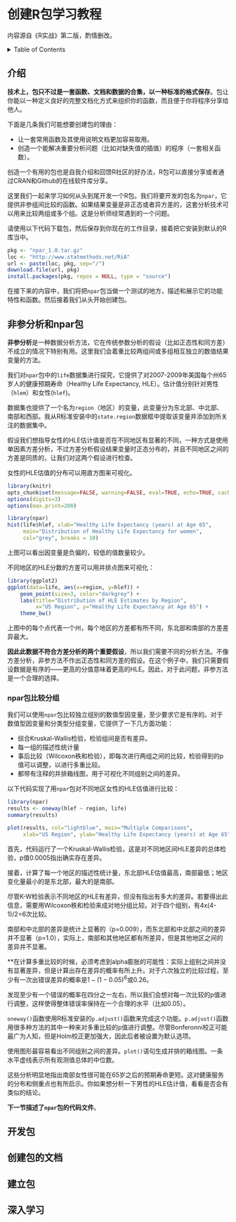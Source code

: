 # 创建R包学习教程

内容源自《R实战》第二版，酌情删改。

<details>
<summary>Table of Contents</summary>

## Table of Contents

* [介绍](#intro)
* [非参分析和npar包](#npar-pkg)
* [开发包](#devel-pkg)
* [创建包的文档](#document-pkg)
* [建立包](#build-pkg)
* [深入学习](#further-reading)


</details>

## <a name="intro"></a>介绍

**技术上，包只不过是一套函数、文档和数据的合集，以一种标准的格式保存**。包让你能以一种定义良好的完整文档化方式来组织你的函数，而且便于你将程序分享给他人。

下面是几条我们可能想要创建包的理由：

- 让一套常用函数及其使用说明文档更加容易取用。
- 创造一个能解决重要分析问题（比如对缺失值的插值）的程序（一套相关函数）。

创造一个有用的包也是自我介绍和回馈R社区的好办法，R包可以直接分享或者通过CRAN和Github的在线软件库分享。

这里我们一起来学习如何从头到尾开发一个R包。我们将要开发的包名为`npar`，它提供非参组间比较的函数。如果结果变量是非正态或者异方差的，这套分析技术可以用来比较两组或多个组。这是分析师经常遇到的一个问题。

请使用以下代码下载包，然后保存到你现在的工作目录，接着把它安装到默认的R库当中。

```R
pkg <- "npar_1.0.tar.gz"
loc <- "http://www.statmethods.net/RiA"
url <- paste(loc, pkg, sep="/")
download.file(url, pkg)
install.packages(pkg, repos = NULL, type = "source")
```

在接下来的内容中，我们将把`npar`包当做一个测试的地方，描述和展示它的功能特性和函数。然后接着我们从头开始创建包。

## <a name="npar-pkg"></a>非参分析和npar包

**非参分析**是一种数据分析方法，它在传统参数分析的假设（比如正态性和同方差）不成立的情况下特别有用。这里我们会着重比较两组间或多组相互独立的数值结果变量的方法。

我们对`npar`包中的`life`数据集进行探究，它提供了对2007-2009年美国每个州65岁人的健康预期寿命（Healthy Life Expectancy, HLE）。估计值分别针对男性（`hlem`）和女性(`hlef`)。

数据集也提供了一个名为`region`（地区）的变量，此变量分为东北部、中北部、南部和西部。我从R标准安装中的`state.region`数据框中提取该变量并添加到所关注的数据集中。

假设我们想指导女性的HLE估计值是否在不同地区有显著的不同，一种方式是使用单因素方差分析，不过方差分析假设结果变量时正态分布的，并且不同地区之间的方差是同质的，让我们对这两个假设进行检查。

女性的HLE估值的分布可以用直方图来可视化。

```r
library(knitr)
opts_chunk$set(message=FALSE, warning=FALSE, eval=TRUE, echo=TRUE, cache=TRUE)
options(digits=3)
options(max.print=200)
```

```r
library(npar)
hist(life$hlef, xlab="Healthy Life Expectancy (years) at Age 65",
     main="Distribution of Healthy Life Expectancy for women",
     col="grey", breaks = 10)
```

上图可以看出因变量是负偏的，较低的值数量较少。

不同地区的HLE分数的方差可以用并排点图来可视化：

```r
library(ggplot2)
ggplot(data=life, aes(x=region, y=hlef)) + 
    geom_point(size=3, color="darkgrey") + 
    labs(title="Distribution of HLE Estimates by Region",
         x="US Region", y="Healthy Life Expectancy at Age 65") + 
    theme_bw()
```

上图中的每个点代表一个州，每个地区的方差都有所不同，东北部和南部的方差差异最大。

**因此此数据不符合方差分析的两个重要假设**，所以我们需要不同的分析方法。不像方差分析，非参方法不作出正态性和同方差的假设。在这个例子中，我们只需要假设数据是有序的——更高的分值意味着更高的HLE。因此，对于此问题，非参方法是一个合理的选择。

### npar包比较分组

我们可以使用`npar`包比较独立组别的数值型因变量，至少要求它是有序的。对于数值型因变量和分类型分组变量，它提供了一下几方面功能：

- 综合Kruskal-Wallis检验，检验组间是否有差异。
- 每一组的描述性统计量
- 事后比较（Wilcoxon秩和检验），即每次进行两组之间的比较，检验得到的p值可以调整，以进行多重比较。
- 都带有注释的并排箱线图，用于可视化不同组别之间的差异。

以下代码实现了用`npar`包对不同地区女性的HLE估值进行比较：

```r
library(npar)
results <- oneway(hlef ~ region, life)
summary(results)

plot(results, col="lightblue", main="Multiple Comparisons",
     xlab="US Region", ylab="Healthy Life Expectancy (years) at Age 65")
```

首先，代码运行了一个Kruskal-Wallis检验，这是对不同地区间HLE差异的总体检验，p值0.0005指出确实存在差异。

接着，计算了每一个地区的描述性统计量，东北部HLE估值最高，南部最低；地区变化量最小的是东北部，最大的是南部。

尽管K-W检验表示不同地区的HLE有差异，但没有指出有多大的差异。若要得出此信息，需要用Wilcoxon秩和检验来成对地分组比较。对于四个组别，有4x(4-1)/2=6次比较。

南部和中北部的差异是统计上显著的（p=0.009），而东北部和中北部之间的差异并不显著（p=1.0），实际上，南部和其他地区都有所差异，但是其他地区之间的差异并不显著。

**在计算多重比较的时候，必须考虑到alpha膨胀的可能性：实际上组别之间并没有显著差异，但是计算出存在差异的概率有所上升。对于六次独立的比较过程，至少有一次出错误差异的概率是$1-(1-0.05)^6$或$0.26$。

发现至少有一个错误的概率在四分之一左右，所以我们会想对每一次比较的p值进行调整，这样使得整体错误率保持在一个合理的水平（比如0.05）。

`oneway()`函数使用R标准安装的`p.adjust()`函数来完成这个功能。`p.adjust()`函数用很多种方法的其中一种来对多重比较的p值进行调整。尽管Bonferonni校正可能最广为人知，但是Holm校正更加强大，因此后者被设置为默认选项。

使用图形最容易看出不同组别之间的差异。`plot()`语句生成并排的箱线图。一条水平虚线表示所有观测值总体的中位数。

这些分析明显地指出南部女性很可能在65岁之后的预期寿命更短。这对健康服务的分布和侧重点也有所启示。你如果想分析一下男性的HLE估计值，看看是否会有类似的结论。

**下一节描述了`npar`包的代码文件**。

## <a name="devel-pkg"></a>开发包

## <a name="document-pkg"></a>创建包的文档

## <a name="build-pkg"></a>建立包

## <a name="further-reading"></a>深入学习

